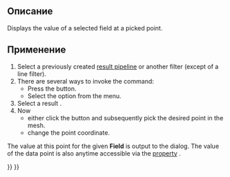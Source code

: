 <languages/>

<div class="mw-translate-fuzzy">
{{Docnav/ru
|[[FEM_PostFilterLinearizedStresses/ru|Stress linearization plot]]
|[[FEM_PostCreateFunctions/ru|Filter functions]]
|[[FEM_Workbench/ru|FEM]]
|IconL=FEM_PostFilterLinearizedStresses.svg
|IconR=Fem_CompPostCreateFunctions.png
|IconC=Workbench_FEM.svg
}}
</div>

<div class="mw-translate-fuzzy">
{{GuiCommand/ru
|Name=FEM PostCreateDataAtPointFilter
|Name/ru=FEM PostCreateDataAtPointFilter
|Icon=Fem-post-filter-data-at-point.png
|MenuLocation= Results → Data at point filter
|Workbenches=[[FEM_Workbench/ru|FEM]]
|Shortcut=
|SeeAlso=[[FEM_tutorial/ru|FEM tutorial]]
}}
</div>

<span id="Description"></span>
==Описание==

Displays the value of a selected field at a picked point.

<span id="Usage"></span>
==Применение==

# Select a previously created [[FEM_PostPipelineFromResult|result pipeline]] or another filter (except of a line filter).
# There are several ways to invoke the command:
#* Press the {{Button|[[Image:FEM_PostFilterDataAtPoint.svg|16px]] [[FEM_PostFilterDataAtPoint|Data at Point Clip Filter]]}} button.
#* Select the {{MenuCommand|Results → [[Image:FEM_PostFilterDataAtPoint.svg|16px]] Data at Point Clip Filter}} option from the menu.
# Select a result {{MenuCommand|Field}}.
# Now
#* either click the {{Button|Select Point}} button and subsequently pick the desired point in the mesh.
#* change the point coordinate.

The value at this point for the given '''Field''' is output to the dialog. The value of the data point is also anytime accessible via the [[Property_View|property]] {{PropertyData|Point Data}}.


<div class="mw-translate-fuzzy">
{{Docnav/ru
|[[FEM_PostFilterLinearizedStresses/ru|Stress linearization plot]]
|[[FEM_PostCreateFunctions/ru|Filter functions]]
|[[FEM_Workbench/ru|FEM]]
|IconL=FEM_PostFilterLinearizedStresses.svg
|IconR=Fem_CompPostCreateFunctions.png
|IconC=Workbench_FEM.svg
}}
</div>

{{FEM_Tools_navi{{#translation:}}}}
{{Userdocnavi{{#translation:}}}}